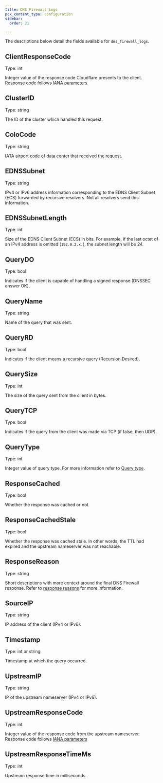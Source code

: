 ```yaml
---
title: DNS Firewall Logs
pcx_content_type: configuration
sidebar:
  order: 21

---
```


The descriptions below detail the fields available for `dns_firewall_logs`.

## ClientResponseCode

Type: int

Integer value of the response code Cloudflare presents to the client. Response code follows [IANA parameters](https://www.iana.org/assignments/dns-parameters/dns-parameters.xhtml#dns-parameters-6).

## ClusterID

Type: string

The ID of the cluster which handled this request.

## ColoCode

Type: string

IATA airport code of data center that received the request.

## EDNSSubnet

Type: string

IPv4 or IPv6 address information corresponding to the EDNS Client Subnet (ECS) forwarded by recursive resolvers. Not all resolvers send this information.

## EDNSSubnetLength

Type: int

Size of the EDNS Client Subnet (ECS) in bits. For example, if the last octet of an IPv4 address is omitted (`192.0.2.x.`), the subnet length will be 24.

## QueryDO

Type: bool

Indicates if the client is capable of handling a signed response (DNSSEC answer OK).

## QueryName

Type: string

Name of the query that was sent.

## QueryRD

Type: bool

Indicates if the client means a recursive query (Recursion Desired).

## QuerySize

Type: int

The size of the query sent from the client in bytes.

## QueryTCP

Type: bool

Indicates if the query from the client was made via TCP (if false, then UDP).

## QueryType

Type: int

Integer value of query type. For more information refer to [Query type](https://www.iana.org/assignments/dns-parameters/dns-parameters.xhtml#dns-parameters-4).

## ResponseCached

Type: bool

Whether the response was cached or not.

## ResponseCachedStale

Type: bool

Whether the response was cached stale. In other words, the TTL had expired and the upstream nameserver was not reachable.

## ResponseReason

Type: string

Short descriptions with more context around the final DNS Firewall response. Refer to [response reasons](/dns/dns-firewall/analytics/) for more information.

## SourceIP

Type: string

IP address of the client (IPv4 or IPv6).

## Timestamp

Type: int or string

Timestamp at which the query occurred.

## UpstreamIP

Type: string

IP of the upstream nameserver (IPv4 or IPv6).

## UpstreamResponseCode

Type: int

Integer value of the response code from the upstream nameserver. Response code follows [IANA parameters](https://www.iana.org/assignments/dns-parameters/dns-parameters.xhtml#dns-parameters-6)

## UpstreamResponseTimeMs

Type: int

Upstream response time in milliseconds.
